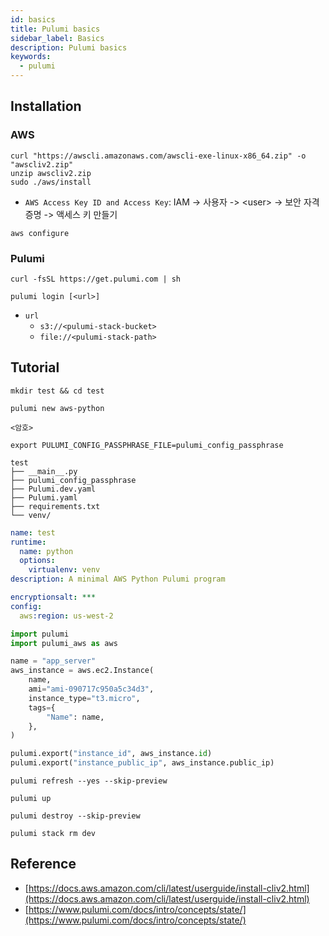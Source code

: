 ```yaml
---
id: basics
title: Pulumi basics
sidebar_label: Basics
description: Pulumi basics
keywords:
  - pulumi
---
```


## Installation

### AWS

```shell
curl "https://awscli.amazonaws.com/awscli-exe-linux-x86_64.zip" -o "awscliv2.zip"
unzip awscliv2.zip
sudo ./aws/install
```

- `AWS Access Key ID and Access Key`: IAM -> 사용자 -> <user\> -> 보안 자격 증명 -> 액세스 키 만들기

```shell
aws configure
```

### Pulumi

```shell
curl -fsSL https://get.pulumi.com | sh
```

```shell
pulumi login [<url>]
```

- `url`
  - `s3://<pulumi-stack-bucket>`
  - `file://<pulumi-stack-path>`

## Tutorial

```shell
mkdir test && cd test
```

```shell
pulumi new aws-python
```

```shell title="pulumi_config_passphrase"
<암호>
```

```shell
export PULUMI_CONFIG_PASSPHRASE_FILE=pulumi_config_passphrase
```

```shell
test
├── __main__.py
├── pulumi_config_passphrase
├── Pulumi.dev.yaml
├── Pulumi.yaml
├── requirements.txt
└── venv/
```

```yaml title="Pulumi.yaml"
name: test
runtime:
  name: python
  options:
    virtualenv: venv
description: A minimal AWS Python Pulumi program
```

```yaml title="Pulumi.dev.yaml"
encryptionsalt: ***
config:
  aws:region: us-west-2
```

```python titile="__main__.py"
import pulumi
import pulumi_aws as aws

name = "app_server"
aws_instance = aws.ec2.Instance(
    name,
    ami="ami-090717c950a5c34d3",
    instance_type="t3.micro",
    tags={
        "Name": name,
    },
)

pulumi.export("instance_id", aws_instance.id)
pulumi.export("instance_public_ip", aws_instance.public_ip)
```

```shell
pulumi refresh --yes --skip-preview
```

```shell
pulumi up
```

```shell
pulumi destroy --skip-preview
```

```shell
pulumi stack rm dev
```

## Reference

- [https://docs.aws.amazon.com/cli/latest/userguide/install-cliv2.html](https://docs.aws.amazon.com/cli/latest/userguide/install-cliv2.html)
- [https://www.pulumi.com/docs/intro/concepts/state/](https://www.pulumi.com/docs/intro/concepts/state/)
